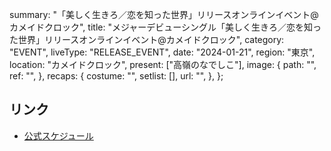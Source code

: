   summary: "「美しく生きろ／恋を知った世界」リリースオンラインイベント@カメイドクロック",
  title:
    "メジャーデビューシングル「美しく生きろ／恋を知った世界」リリースオンラインイベント@カメイドクロック",
  category: "EVENT",
  liveType: "RELEASE_EVENT",
  date: "2024-01-21",
  region: "東京",
  location: "カメイドクロック",
  present: ["高嶺のなでしこ"],
  image: {
    path: "",
    ref: "",
  },
  recaps: {
    costume: "",
    setlist: [],
    url: "",
  },
};

## リンク

- [公式スケジュール](https://takanenonadeshiko.jp/?p=1698)
